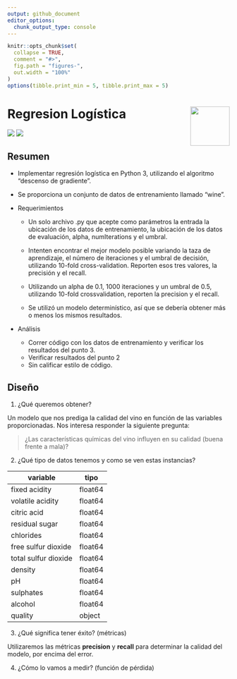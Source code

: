 ```yaml
---
output: github_document
editor_options: 
  chunk_output_type: console
---
```


<!-- github doc -->
<!-- https://bit.ly/3IBkDvG -->

```r
knitr::opts_chunk$set(
  collapse = TRUE,
  comment = "#>",
  fig.path = "figures-",
  out.width = "100%"
)
options(tibble.print_min = 5, tibble.print_max = 5)
```

# Regresion Logística <img src='figures/python.svg' align="right" height="89" />

<!-- badges: start -->
<!-- ![](figures/python.svg) -->
![](figures/pandas.svg)
![](figures/numpy.svg)
<!-- ![](figures/r.svg) -->

## Resumen


<!-- </br> -->

* Implementar regresión logística en Python 3, utilizando el algoritmo "descenso de gradiente".
* Se proporciona un conjunto de datos de entrenamiento llamado "wine".

* Requerimientos

  + Un solo archivo .py que acepte como parámetros la entrada la ubicación de los datos de
  entrenamiento, la ubicación de los datos de evaluación, alpha, numIterations y el umbral.

  + Intenten encontrar el mejor modelo posible variando la taza de aprendizaje, el número de
  iteraciones y el umbral de decisión, utilizando 10-fold cross-validation. Reporten esos tres
  valores, la precisión y el recall.

  + Utilizando un alpha de 0.1, 1000 iteraciones y un umbral de 0.5, utilizando 10-fold
  crossvalidation, reporten la precision y el recall.
  
  + Se utilizó un modelo determinístico, así que se debería obtener más o menos los mismos
  resultados.

* Análisis

  + Correr código con los datos de entrenamiento y verificar los resultados del punto 3.
  + Verificar resultados del punto 2
  + Sin calificar estilo de código.
  
## Diseño

1. ¿Qué queremos obtener?

Un modelo que nos prediga la calidad del vino en función de las variables proporcionadas.
Nos interesa responder la siguiente pregunta:

> ¿Las características químicas del vino influyen en su calidad (buena frente a mala)?


2. ¿Qué tipo de datos tenemos y como se ven estas instancias?

variable            |    tipo
--------------------| -------------
fixed acidity       |    float64
volatile acidity    |    float64
citric acid         |    float64
residual sugar      |    float64
chlorides           |    float64
free sulfur dioxide |    float64
total sulfur dioxide|    float64
density             |    float64
pH                  |    float64
sulphates           |    float64
alcohol             |    float64
quality             |     object

3. ¿Qué significa tener éxito? (métricas)

Utilizaremos las métricas **precision** y **recall** para determinar la calidad del modelo,
por encima del error.

4. ¿Cómo lo vamos a medir? (función de pérdida)


















































































































